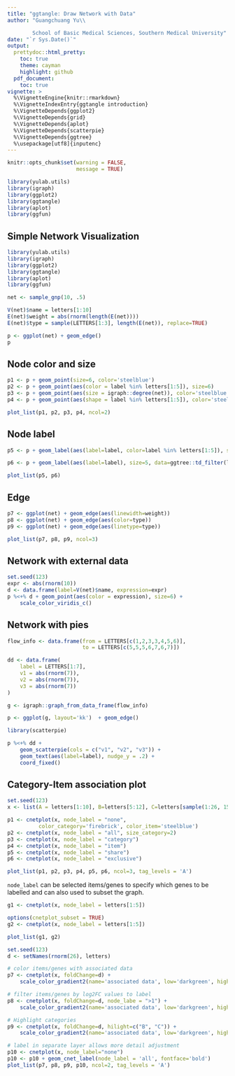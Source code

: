 ```yaml
---
title: "ggtangle: Draw Network with Data"
author: "Guangchuang Yu\\

        School of Basic Medical Sciences, Southern Medical University"
date: "`r Sys.Date()`"
output:
  prettydoc::html_pretty:
    toc: true
    theme: cayman
    highlight: github
  pdf_document:
    toc: true
vignette: >
  %\VignetteEngine{knitr::rmarkdown}
  %\VignetteIndexEntry{ggtangle introduction}
  %\VignetteDepends{ggplot2}
  %\VignetteDepends{grid}
  %\VignetteDepends{aplot}
  %\VignetteDepends{scatterpie}
  %\VignetteDepends{ggtree}
  %\usepackage[utf8]{inputenc}
---
```




```r
knitr::opts_chunk$set(warning = FALSE,
                      message = TRUE)

library(yulab.utils)
library(igraph)
library(ggplot2)
library(ggtangle)
library(aplot)
library(ggfun)
```

## Simple Network Visualization

```r
library(yulab.utils)
library(igraph)
library(ggplot2)
library(ggtangle)
library(aplot)
library(ggfun)

net <- sample_gnp(10, .5)

V(net)$name = letters[1:10]
E(net)$weight = abs(rnorm(length(E(net))))
E(net)$type = sample(LETTERS[1:3], length(E(net)), replace=TRUE)

p <- ggplot(net) + geom_edge()
p
```


## Node color and size

```r
p1 <- p + geom_point(size=6, color='steelblue')
p2 <- p + geom_point(aes(color = label %in% letters[1:5]), size=6)
p3 <- p + geom_point(aes(size = igraph::degree(net)), color='steelblue') 
p4 <- p + geom_point(aes(shape = label %in% letters[1:5]), color='steelblue', size=8) 

plot_list(p1, p2, p3, p4, ncol=2)
```

## Node label

```r
p5 <- p + geom_label(aes(label=label, color=label %in% letters[1:5]), size=5)

p6 <- p + geom_label(aes(label=label), size=5, data=ggtree::td_filter(label %in% letters[1:5]))

plot_list(p5, p6)
```

## Edge

```r
p7 <- ggplot(net) + geom_edge(aes(linewidth=weight)) 
p8 <- ggplot(net) + geom_edge(aes(color=type)) 
p9 <- ggplot(net) + geom_edge(aes(linetype=type)) 

plot_list(p7, p8, p9, ncol=3)
```

## Network with external data

```r
set.seed(123)
expr <- abs(rnorm(10))
d <- data.frame(label=V(net)$name, expression=expr)
p %<+% d + geom_point(aes(color = expression), size=6) +
    scale_color_viridis_c()
```

## Network with pies

```r
flow_info <- data.frame(from = LETTERS[c(1,2,3,3,4,5,6)],
                        to = LETTERS[c(5,5,5,6,7,6,7)])

dd <- data.frame(
    label = LETTERS[1:7],
    v1 = abs(rnorm(7)),
    v2 = abs(rnorm(7)),
    v3 = abs(rnorm(7))
)

g <- igraph::graph_from_data_frame(flow_info)

p <- ggplot(g, layout='kk')  + geom_edge()

library(scatterpie)

p %<+% dd + 
    geom_scatterpie(cols = c("v1", "v2", "v3")) +
    geom_text(aes(label=label), nudge_y = .2) + 
    coord_fixed()
```


## Category-Item association plot


```r
set.seed(123)
x <- list(A = letters[1:10], B=letters[5:12], C=letters[sample(1:26, 15)])

p1 <- cnetplot(x, node_label = "none", 
          color_category='firebrick', color_item='steelblue')
p2 <- cnetplot(x, node_label = "all", size_category=2)
p3 <- cnetplot(x, node_label = "category")
p4 <- cnetplot(x, node_label = "item")
p5 <- cnetplot(x, node_label = "share")
p6 <- cnetplot(x, node_label = "exclusive")

plot_list(p1, p2, p3, p4, p5, p6, ncol=3, tag_levels = 'A')
```


`node_label` can be selected items/genes to specify which genes to be labelled and can also used to subset the graph.

```r
g1 <- cnetplot(x, node_label = letters[1:5]) 

options(cnetplot_subset = TRUE)
g2 <- cnetplot(x, node_label = letters[1:5])

plot_list(g1, g2)
```


```r
set.seed(123)
d <- setNames(rnorm(26), letters)

# color items/genes with associated data
p7 <- cnetplot(x, foldChange=d) + 
    scale_color_gradient2(name='associated data', low='darkgreen', high='firebrick')

# filter items/genes by log2FC values to label
p8 <- cnetplot(x, foldChange=d, node_labe = ">1") + 
    scale_color_gradient2(name='associated data', low='darkgreen', high='firebrick')

# Highlight categories
p9 <- cnetplot(x, foldChange=d, hilight=c("B", "C")) + 
    scale_color_gradient2(name='associated data', low='darkgreen', high='firebrick')

# label in separate layer allows more detail adjustment
p10 <- cnetplot(x, node_label="none")
p10 <- p10 + geom_cnet_label(node_label = 'all', fontface='bold')
plot_list(p7, p8, p9, p10, ncol=2, tag_levels = 'A')
```

